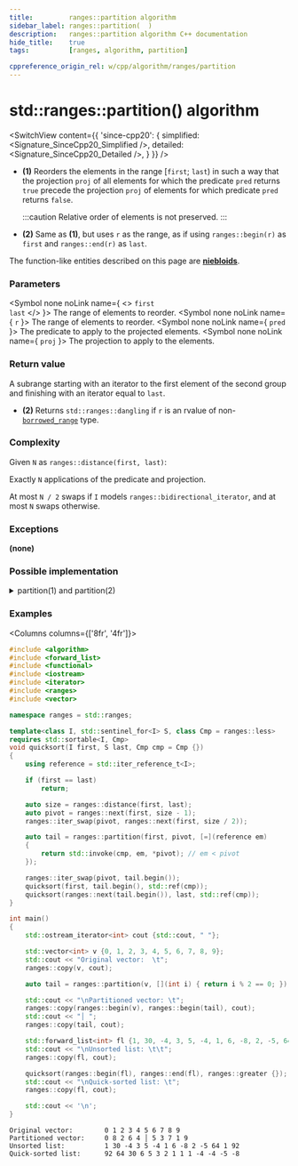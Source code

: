 ```yaml
---
title:         ranges::partition algorithm
sidebar_label: ranges::partition(  )
description:   ranges::partition algorithm C++ documentation
hide_title:    true
tags:          [ranges, algorithm, partition]

cppreference_origin_rel: w/cpp/algorithm/ranges/partition
---
```




<!-- Terms -->

<!----------------- Codes ---------------------->


# std::ranges::partition() algorithm

<SwitchView content={{
	'since-cpp20': {
		simplified:	<Signature_SinceCpp20_Simplified />,
		detailed:	<Signature_SinceCpp20_Detailed />,
	}
}} />

- **(1)** Reorders the elements in the range [`first`; `last`) in such a way that the projection `proj` of all elements for which the predicate `pred` returns `true` precede the projection `proj` of elements for which predicate `pred` returns `false`.

  :::caution
  Relative order of elements is not preserved.
  :::

- **(2)** Same as **(1)**, but uses `r` as the range, as if using `ranges::begin(r)` as `first` and `ranges::end(r)` as `last`.

The function-like entities described on this page are [**niebloids**](#).

### Parameters

<SymbolTable>

  <Symbol none noLink name={ <> <code>first</code> <br/> <code>last</code> </> }>
    The range of elements to reorder.
  </Symbol>
  <Symbol none noLink name={ <code>r</code> }>
    The range of elements to reorder.
  </Symbol>
  <Symbol none noLink name={ <code>pred</code> }>
    The predicate to apply to the projected elements.
  </Symbol>
  <Symbol none noLink name={ <code>proj</code> }>
    The projection to apply to the elements.
  </Symbol>

</SymbolTable>

### Return value

A subrange starting with an iterator to the first element of the second group and finishing with an iterator equal to `last`.

- **(2)** Returns `std::ranges::dangling` if `r` is an rvalue of non-[`borrowed_range`](#) type.

### Complexity

Given `N` as `ranges::distance(first, last)`:

Exactly `N` applications of the predicate and projection.

At most `N / 2` swaps if `I` models `ranges::bidirectional_iterator`, and at most `N` swaps otherwise.

### Exceptions

**(none)**

### Possible implementation

<details>
<summary>partition(1) and partition(2)</summary>

```cpp

struct partition_fn
{
    template<std::permutable I, std::sentinel_for<I> S, class Proj = std::identity,
             std::indirect_unary_predicate<std::projected<I, Proj>> Pred>
    constexpr ranges::subrange<I>
        operator()(I first, S last, Pred pred, Proj proj = {}) const
    {
        first = ranges::find_if_not(first, last, std::ref(pred), std::ref(proj));
        if (first == last)
            return {first, first};

        for (auto i = ranges::next(first); i != last; ++i)
        {
            if (std::invoke(pred, std::invoke(proj, *i)))
            {
                ranges::iter_swap(i, first);
                ++first;
            }
        }
        return {std::move(first), std::move(last)};
    }

    template<ranges::forward_range R, class Proj = std::identity,
             std::indirect_unary_predicate<
                 std::projected<ranges::iterator_t<R>, Proj>> Pred>
    requires std::permutable<ranges::iterator_t<R>>
    constexpr ranges::borrowed_subrange_t<R>
        operator()(R&& r, Pred pred, Proj proj = {}) const
    {
        return (*this)(ranges::begin(r), ranges::end(r),
                       std::ref(pred), std::ref(proj));
    }
};

inline constexpr partition_fn partition;
```

</details>

### Examples

<Columns columns={['8fr', '4fr']}>
<div>

```cpp title='Main.cpp' showLineNumbers
#include <algorithm>
#include <forward_list>
#include <functional>
#include <iostream>
#include <iterator>
#include <ranges>
#include <vector>

namespace ranges = std::ranges;

template<class I, std::sentinel_for<I> S, class Cmp = ranges::less>
requires std::sortable<I, Cmp>
void quicksort(I first, S last, Cmp cmp = Cmp {})
{
    using reference = std::iter_reference_t<I>;

    if (first == last)
        return;

    auto size = ranges::distance(first, last);
    auto pivot = ranges::next(first, size - 1);
    ranges::iter_swap(pivot, ranges::next(first, size / 2));

    auto tail = ranges::partition(first, pivot, [=](reference em)
    {
        return std::invoke(cmp, em, *pivot); // em < pivot
    });

    ranges::iter_swap(pivot, tail.begin());
    quicksort(first, tail.begin(), std::ref(cmp));
    quicksort(ranges::next(tail.begin()), last, std::ref(cmp));
}

int main()
{
    std::ostream_iterator<int> cout {std::cout, " "};

    std::vector<int> v {0, 1, 2, 3, 4, 5, 6, 7, 8, 9};
    std::cout << "Original vector:  \t";
    ranges::copy(v, cout);

    auto tail = ranges::partition(v, [](int i) { return i % 2 == 0; });

    std::cout << "\nPartitioned vector: \t";
    ranges::copy(ranges::begin(v), ranges::begin(tail), cout);
    std::cout << "│ ";
    ranges::copy(tail, cout);

    std::forward_list<int> fl {1, 30, -4, 3, 5, -4, 1, 6, -8, 2, -5, 64, 1, 92};
    std::cout << "\nUnsorted list: \t\t";
    ranges::copy(fl, cout);

    quicksort(ranges::begin(fl), ranges::end(fl), ranges::greater {});
    std::cout << "\nQuick-sorted list: \t";
    ranges::copy(fl, cout);

    std::cout << '\n';
}
```

</div>
<div>

```plaintext title="Possible Output"
Original vector:        0 1 2 3 4 5 6 7 8 9
Partitioned vector:     0 8 2 6 4 │ 5 3 7 1 9
Unsorted list:          1 30 -4 3 5 -4 1 6 -8 2 -5 64 1 92
Quick-sorted list:      92 64 30 6 5 3 2 1 1 1 -4 -4 -5 -8
```

</div>
</Columns>
